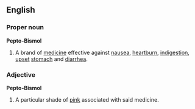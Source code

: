{{rfd}}
==English==

===Proper noun===
'''Pepto-Bismol'''

# A brand of [[medicine]] effective against [[nausea]], [[heartburn]], [[indigestion]], [[upset]] [[stomach]] and [[diarrhea]].

===Adjective===
'''Pepto-Bismol'''

# A particular shade of [[pink]] associated with said medicine.